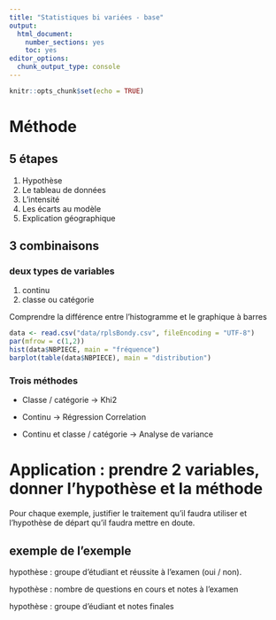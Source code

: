 ```yaml
---
title: "Statistiques bi variées - base"
output:
  html_document:
    number_sections: yes
    toc: yes
editor_options:
  chunk_output_type: console
---
```


```r
knitr::opts_chunk$set(echo = TRUE)
```

# Méthode

## 5 étapes

1. Hypothèse
2. Le tableau de données
3. L'intensité
4. Les écarts au modèle
5. Explication géographique

## 3 combinaisons

### deux types de variables

1. continu
2. classe ou catégorie

Comprendre la différence entre l'histogramme et le graphique à barres

```r
data <- read.csv("data/rplsBondy.csv", fileEncoding = "UTF-8")
par(mfrow = c(1,2))
hist(data$NBPIECE, main = "fréquence")
barplot(table(data$NBPIECE), main = "distribution")
```




### Trois méthodes

- Classe / catégorie -> Khi2

- Continu -> Régression Correlation

- Continu et classe / catégorie -> Analyse de variance


# Application : prendre 2 variables, donner l'hypothèse et la méthode


Pour chaque exemple, justifier le traitement qu'il faudra utiliser et l'hypothèse
de départ qu'il faudra mettre en doute.

## exemple de l'exemple

hypothèse : groupe d'étudiant et réussite à l'examen (oui / non). 

hypothèse : nombre de questions en cours et notes à l'examen

hypothèse : groupe d'éudiant et notes finales



